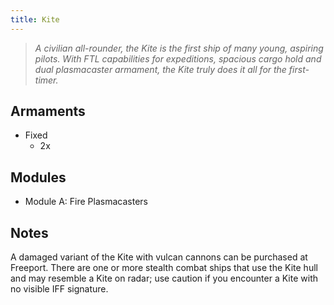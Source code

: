 ```yaml
---
title: Kite
---
```



> *A civilian all-rounder, the Kite is the first ship of many young, aspiring pilots. With FTL capabilities for expeditions, spacious cargo hold and dual plasmacaster armament, the Kite truly does it all for the first-timer.*


## Armaments

* Fixed
    * 2x <ShipWeapon weaponID="ShuttleGunPlasmaRepeater" />


## Modules

* Module A: Fire Plasmacasters


## Notes

A damaged variant of the Kite with vulcan cannons can be purchased at Freeport. There are one or more stealth combat ships that use the Kite hull and may resemble a Kite on radar; use caution if you encounter a Kite with no visible IFF signature.